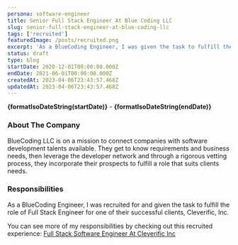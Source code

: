 ```yaml
---
persona: software-engineer
title: Senior Full Stack Engineer At Blue Coding LLC
slug: senior-full-stack-engineer-at-blue-coding-llc
tags: ['recruited']
featuredImage: /posts/recruited.png
excerpt: 'As a BlueCoding Engineer, I was given the task to fulfill the role of Full Stack Engineer for one of their successful clients: Cleverific, Inc.'
status: draft
type: blog
startDate: 2020-12-01T00:00:00.000Z
endDate: 2021-06-01T00:00:00.000Z
createdAt: 2023-04-06T23:43:57.468Z
updatedAt: 2023-04-06T23:43:57.468Z
---
```



**{formatIsoDateString(startDate)}** - **{formatIsoDateString(endDate)}**

### About The Company

BlueCoding LLC is on a mission to connect companies with software development talents available. They get to know requirements and business needs, then leverage the developer network and through a rigorous vetting process, they incorporate their prospects to fulfill a role that suits clients needs.

### Responsibilities

As a BlueCoding Engineer, I was recruited for and given the task to fulfill the role of Full Stack Engineer for one of their successful clients, Cleverific, Inc.

You can see more of my responsibilities by checking out this recruited experience: <a href="/p/full-stack-software-engineer-at-cleverific-inc">Full Stack Software Engineer At Cleverific Inc</a>